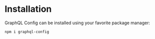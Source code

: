 # Installation

GraphQL Config can be installed using your favorite package manager:

```sh npm2yarn
npm i graphql-config
```
